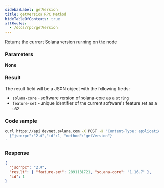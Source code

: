 ```yaml
---
sidebarLabel: getVersion
title: getVersion RPC Method
hideTableOfContents: true
altRoutes:
  - /docs/rpc/getVersion
---
```


Returns the current Solana version running on the node

<DocSideBySide>

<DocLeftSide>

### Parameters

**None**

### Result

The result field will be a JSON object with the following fields:

- `solana-core` - software version of solana-core as a `string`
- `feature-set` - unique identifier of the current software's feature set as a
  `u32`

</DocLeftSide>

<DocRightSide>

### Code sample

```bash
curl https://api.devnet.solana.com -X POST -H "Content-Type: application/json" -d '
  {"jsonrpc":"2.0","id":1, "method":"getVersion"}
'
```

### Response

```json
{
  "jsonrpc": "2.0",
  "result": { "feature-set": 2891131721, "solana-core": "1.16.7" },
  "id": 1
}
```

</DocRightSide>
</DocSideBySide>
